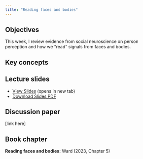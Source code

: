 ```yaml
---
title: "Reading faces and bodies"
---
```


## Objectives

This week, I review evidence from social neuroscience on person perception and how we "read" signals from faces and bodies.

::: {.callout-note icon="false"}
## Key concepts


:::

## Lecture slides

- [View Slides](slides/week7/07_neuro_2_slides.html){target="_blank"} (opens in new tab)
- [Download Slides PDF](slides/week7/07_neuro_2_slides.pdf){download="07_neuro_2_slides.pdf"}

## Discussion paper

[link here]

## Book chapter

**Reading faces and bodies:** Ward (2023, Chapter 5)